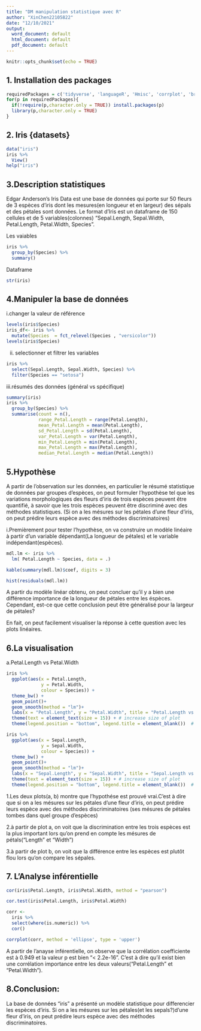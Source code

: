 ```yaml
---
title: "DM manipulation statistique avec R"
author: "XinChen22105822"
date: "12/10/2021"
output:
  word_document: default
  html_document: default
  pdf_document: default
---
```



```r
knitr::opts_chunk$set(echo = TRUE)
```

## 1. Installation des packages
```r
requiredPackages = c('tidyverse', 'languageR', 'Hmisc', 'corrplot', 'broom', 'knitr', 'xtable', 'ggsignif')
for(p in requiredPackages){
  if(!require(p,character.only = TRUE)) install.packages(p)
  library(p,character.only = TRUE)
}
```


## 2. Iris {datasets}	

```r
data("iris")
iris %>%
  View()
help("iris")
```

## 3.Description statistiques
Edgar Anderson’s Iris Data est une base de données qui porte sur 50 fleurs de 3 espèces d’iris dont les mesures(en longueur et en largeur) des sépals et des pétales sont données. Le format d’Iris est un dataframe de 150 cellules et de 5 variables(colonnes) “Sepal.Length, Sepal.Width, Petal.Length, Petal.Width, Species”.

Les vaiables 
```r
iris %>% 
  group_by(Species) %>% 
  summary()
```

Dataframe
```r
str(iris)
```

## 4.Manipuler la base de données 

i.changer la valeur de référence
```r
levels(iris$Species)
iris_df<- iris %>%
  mutate(Species  = fct_relevel(Species , "versicolor"))
levels(iris$Species)
```

ii. selectionner et filtrer les variables 
```r
iris %>%
  select(Sepal.Length, Sepal.Width, Species) %>%
  filter(Species == "setosa")
```

iii.résumés des données (général vs spécifique)
```r
summary(iris)
iris %>% 
  group_by(Species) %>%
  summarise(count = n(),
            range_Petal.Length = range(Petal.Length),
            mean_Petal.Length = mean(Petal.Length),
            sd_Petal.Length = sd(Petal.Length),
            var_Petal.Length = var(Petal.Length),
            min_Petal.Length = min(Petal.Length),
            max_Petal.Length = max(Petal.Length),
            median_Petal.Length = median(Petal.Length))
```

## 5.Hypothèse
A partir de l'observation sur les données, en particulier le résumé statistique de données par groupes d'espèces, on peut formuler l'hypothèse tel que les variations morphologiques des fleurs d'iris de trois espèces peuvent être quantifié, à savoir que les trois espèces peuvent être discriminé avec des méthodes statistiques. (Si on a les mésures sur les pétales d'une fleur d'iris, on peut prédire leurs espèce avec des méthodes discriminatoires)

i.Premièrement pour tester l'hypothèse, on va construire un modèle linéaire à partir d'un variable dépendant(La longueur de pétales) et le variable indépendant(espèces).

```r

mdl.lm <- iris %>% 
  lm( Petal.Length ~ Species, data = .)

kable(summary(mdl.lm)$coef, digits = 3)

hist(residuals(mdl.lm))

```

A partir du modèle linéar obtenu, on peut concluer qu'il y a bien une différence importance de la longueur de pétales entre les éspèces. Cependant, est-ce que cette conclusion peut être généralisé pour la largeur de pétales? 

En fait, on peut facilement visualiser la réponse à cette question avec les plots linéaires.

## 6.La visualisation
a.Petal.Length vs Petal.Width
```r
iris %>% 
  ggplot(aes(x = Petal.Length,
             y = Petal.Width,
             colour = Species)) +
  theme_bw() +
  geom_point()+
  geom_smooth(method = "lm")+
  labs(x = "Petal.Length", y = "Petal.Width", title = "Petal.Length vs Petal.Width", subtitle = "with a trend line") + # add labels
  theme(text = element_text(size = 15)) + # increase size of plot
  theme(legend.position = "bottom", legend.title = element_blank())  # remove legend title and change position
```
```r
iris %>% 
  ggplot(aes(x = Sepal.Length,
             y = Sepal.Width,
             colour = Species)) +
  theme_bw() +
  geom_point()+
  geom_smooth(method = "lm")+
  labs(x = "Sepal.Length", y = "Sepal.Width", title = "Sepal.Length vs Sepal.Width", subtitle = "with a trend line") + # add labels
  theme(text = element_text(size = 15)) + # increase size of plot
  theme(legend.position = "bottom", legend.title = element_blank())  # remove legend title and change position
```

1.Les deux plots(a, b) montre que l'hypothése est prouvé vrai.C'est à dire que si on a les mésures sur les pétales d'une fleur d'iris, on peut prédire leurs espèce avec des méthodes discriminatoires (ses mésures de pétales tombes dans quel groupe d'espèces)

2.à partir de plot a, on voit que la discrimination entre les trois espèces est la plus important lors qu'on prend en compte les mésures de pétals("Length" et "Width")

3.à partir de plot b, on voit que la différence entre les espèces est plutôt flou lors qu'on compare les sépales.


## 7. L'Analyse inférentielle 
```r
cor(iris$Petal.Length, iris$Petal.Width, method = "pearson")

cor.test(iris$Petal.Length, iris$Petal.Width)

corr <- 
  iris %>% 
  select(where(is.numeric)) %>% 
  cor()

corrplot(corr, method = 'ellipse', type = 'upper')

```

A partir de l'anayse inférentielle, on observe que la corrélation coefficiente est à 0.949 et la valeur p est bien "< 2.2e-16". C'est à dire qu'il exist bien une corrélation importance entre les deux valeurs("Petal.Length" et "Petal.Width").


## 8.Conclusion:
La base de données "iris" a présenté un modèle statistique pour differencier les espèces d'iris. Si on a les mésures sur les pétales(et les sepals?)d'une fleur d'iris, on peut prédire leurs espèce avec des méthodes discriminatoires. 

